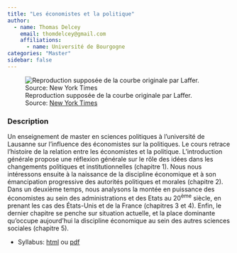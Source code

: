 ```yaml
---
title: "Les économistes et la politique"
author:
  - name: Thomas Delcey
    email: thomdelcey@gmail.com
    affiliations:
      - name: Université de Bourgogne
categories: "Master"
sidebar: false
---
```



![Reproduction supposée de la courbe originale par Laffer. Source: [New York Times](https://www.nytimes.com/2017/10/13/us/politics/arthur-laffer-napkin-tax-curve.html)](picture.jpg)

### Description

Un enseignement de master en sciences politiques à l'université de Lausanne sur l'influence des économistes sur la politiques. Le cours retrace l'histoire de la relation entre les économistes et la politique. L'introduction générale propose une réflexion générale sur le rôle des idées dans les changements politiques et institutionnelles (chapitre 1). Nous nous intéressons ensuite à la naissance de la discipline économique et à son émancipation progressive des autorités politiques et morales (chapitre 2). Dans un deuxième temps, nous analysons la montée en puissance des économistes au sein des administrations et des Etats au 20<sup>ème</sup> siècle, en prenant les cas des États-Unis et de la France (chapitres 3 et 4). Enfin, le dernier chapitre se penche sur situation actuelle, et la place dominante qu'occupe aujourd'hui la discipline économique au sein des autres sciences sociales (chapitre 5). 

  - Syllabus: [html](syllabus.html) ou [pdf](syllabus.pdf)

